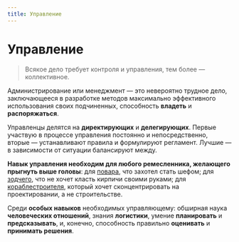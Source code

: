 ```yaml
---
title: Управление
---
```


# Управление
> Всякое дело требует контроля и управления, тем более — коллективное. 

Администрирование или менеджмент — это невероятно трудное дело, заключающееся в разработке методов максимально эффективного использования своих подчиненных, способность **владеть** и **распоряжаться**.

Управленцы делятся на **директирующих** и **делегирующих**. Первые участвую в процессе управления постоянно и непосредственно, вторые — устанавливают правила и формулируют регламент. Лучшие — в зависимости от ситуации балансируют между.

**Навык управления необходим для любого ремесленника, желающего прыгнуть выше головы**: для [повара](../cooking), что захотел стать шефом; для [зодчего](../architectory), что не хочет класть кирпичи своими руками; для [кораблестроителя](../shipbuilding), который хочет сконцентрировать на проектировании, а не строительстве.

Среди **особых навыков** необходимых управляющему: обширная наука **человеческих отношений**, знания **логистики**, умение **планировать** и **предсказывать**, и, конечно, способность правильно **оценивать** и **принимать решения**.

<NiheriaRuler decorate />
